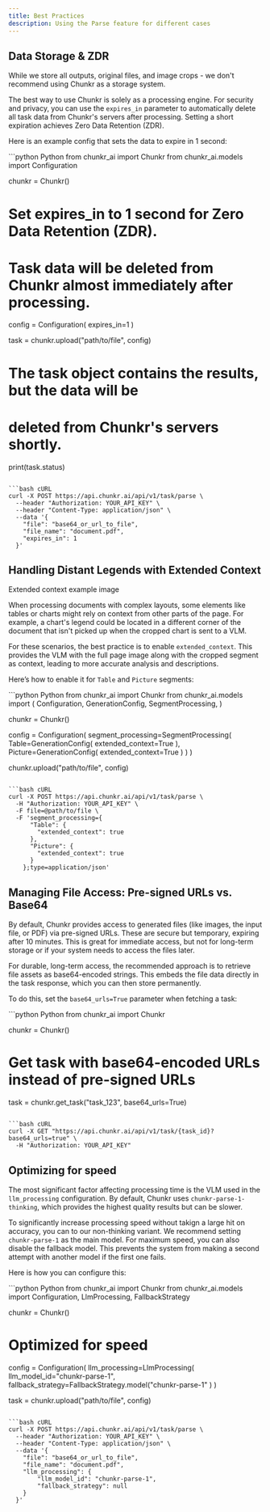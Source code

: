 ```yaml
---
title: Best Practices
description: Using the Parse feature for different cases
---
```




## Data Storage & ZDR 

While we store all outputs, original files, and image crops - we don't recommend using Chunkr as a storage system. 

The best way to use Chunkr is solely as a processing engine. For security and privacy, you can use the `expires_in` parameter to automatically delete all task data from Chunkr's servers after processing. Setting a short expiration achieves Zero Data Retention (ZDR).

Here is an example config that sets the data to expire in 1 second:

<CodeGroup>
  ```python Python
  from chunkr_ai import Chunkr
  from chunkr_ai.models import Configuration

  chunkr = Chunkr()

  # Set expires_in to 1 second for Zero Data Retention (ZDR).
  # Task data will be deleted from Chunkr almost immediately after processing.
  config = Configuration(
      expires_in=1
  )

  task = chunkr.upload("path/to/file", config)

  # The task object contains the results, but the data will be
  # deleted from Chunkr's servers shortly.
  print(task.status)
  ```

  ```bash cURL
  curl -X POST https://api.chunkr.ai/api/v1/task/parse \
    --header "Authorization: YOUR_API_KEY" \
    --header "Content-Type: application/json" \
    --data '{
      "file": "base64_or_url_to_file",
      "file_name": "document.pdf",
      "expires_in": 1
    }'
  ```
</CodeGroup>

## Handling Distant Legends with Extended Context

<Frame>Extended context example image</Frame>

When processing documents with complex layouts, some elements like tables or charts might rely on context from other parts of the page. For example, a chart's legend could be located in a different corner of the document that isn't picked up when the cropped chart is sent to a VLM. 

For these scenarios, the best practice is to enable `extended_context`. This provides the VLM with the full page image along with the cropped segment as context, leading to more accurate analysis and descriptions.

Here’s how to enable it for `Table` and `Picture` segments:

<CodeGroup>
  ```python Python
  from chunkr_ai import Chunkr
  from chunkr_ai.models import (
      Configuration,
      GenerationConfig,
      SegmentProcessing,
  )

  chunkr = Chunkr()

  config = Configuration(
      segment_processing=SegmentProcessing(
          Table=GenerationConfig(
              extended_context=True
          ),
          Picture=GenerationConfig(
              extended_context=True
          )
      )
  )

  chunkr.upload("path/to/file", config)

  ```

  ```bash cURL
  curl -X POST https://api.chunkr.ai/api/v1/task/parse \
    -H "Authorization: YOUR_API_KEY" \
    -F file=@path/to/file \
    -F 'segment_processing={
        "Table": {
          "extended_context": true
        },
        "Picture": {
          "extended_context": true
        }
      };type=application/json'
  ```
</CodeGroup>

## Managing File Access: Pre-signed URLs vs. Base64

By default, Chunkr provides access to generated files (like images, the input file, or PDF) via pre-signed URLs. These are secure but temporary, expiring after 10 minutes. This is great for immediate access, but not for long-term storage or if your system needs to access the files later.

For durable, long-term access, the recommended approach is to retrieve file assets as base64-encoded strings. This embeds the file data directly in the task response, which you can then store permanently.

To do this, set the `base64_urls=True` parameter when fetching a task:

<CodeGroup>
  ```python Python
  from chunkr_ai import Chunkr

  chunkr = Chunkr()

  # Get task with base64-encoded URLs instead of pre-signed URLs
  task = chunkr.get_task("task_123", base64_urls=True)
  ```

  ```bash cURL
  curl -X GET "https://api.chunkr.ai/api/v1/task/{task_id}?base64_urls=true" \
    -H "Authorization: YOUR_API_KEY"
  ```
</CodeGroup>



## Optimizing for speed 

The most significant factor affecting processing time is the VLM used in the `llm_processing` configuration. By default, Chunkr uses `chunkr-parse-1-thinking`, which provides the highest quality results but can be slower.

To significantly increase processing speed without takign a large hit on accuracy, you can to our non-thinking variant. We recommend setting `chunkr-parse-1` as the main model. For maximum speed, you can also disable the fallback model. This prevents the system from making a second attempt with another model if the first one fails.

Here is how you can configure this:

<CodeGroup>
  ```python Python
  from chunkr_ai import Chunkr
  from chunkr_ai.models import Configuration, LlmProcessing, FallbackStrategy

  chunkr = Chunkr()

  # Optimized for speed
  config = Configuration(
      llm_processing=LlmProcessing(
          llm_model_id="chunkr-parse-1",
          fallback_strategy=FallbackStrategy.model("chunkr-parse-1"
      )
  )

  task = chunkr.upload("path/to/file", config)
  ```

  ```bash cURL
  curl -X POST https://api.chunkr.ai/api/v1/task/parse \
    --header "Authorization: YOUR_API_KEY" \
    --header "Content-Type: application/json" \
    --data '{
      "file": "base64_or_url_to_file",
      "file_name": "document.pdf",
      "llm_processing": {
          "llm_model_id": "chunkr-parse-1",
          "fallback_strategy": null
      }
    }'
  ```
</CodeGroup>


